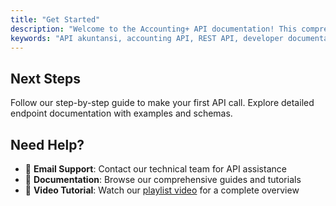 ```yaml
---
title: "Get Started"
description: "Welcome to the Accounting+ API documentation! This comprehensive guide will help you integrate with our accounting platform to manage your business operation from sales, purchasing, finance, accounting and more others."
keywords: "API akuntansi, accounting API, REST API, developer documentation, integasi akuntansi, API documentation, accounting plus API"
---
```


## Next Steps

<CardGroup cols={2}>
  <Card title="Quickstart Guide" icon="rocket" href="/api-reference/quickstart">
    Follow our step-by-step guide to make your first API call.
  </Card>
  <Card title="API Reference" icon="code" href="/api-reference/endpoint/voucher-list">
    Explore detailed endpoint documentation with examples and schemas.
  </Card>
</CardGroup>

## Need Help?

- 📧 **Email Support**: Contact our technical team for API assistance
- 💬 **Documentation**: Browse our comprehensive guides and tutorials
- 🎥 **Video Tutorial**: Watch our [playlist video](https://www.youtube.com/playlist?list=PL-j9u6T81UtBaNtIT0_rYc461movwRGvY) for a complete overview